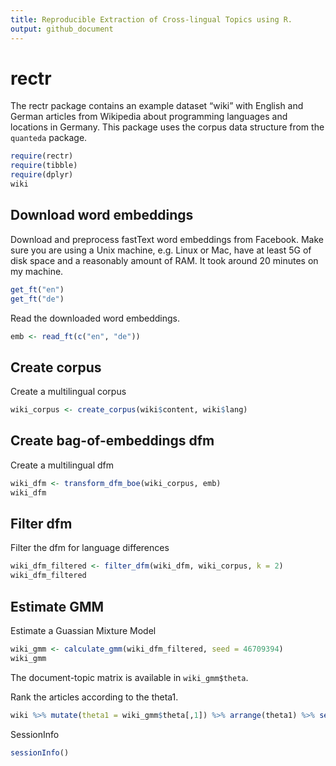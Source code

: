 ```yaml
---
title: Reproducible Extraction of Cross-lingual Topics using R.
output: github_document
---
```


# rectr


The rectr package contains an example dataset "wiki" with English and German articles from Wikipedia about programming languages and locations in Germany. This package uses the corpus data structure from the `quanteda` package.

```r
require(rectr)
require(tibble)
require(dplyr)
wiki
```

## Download word embeddings

Download and preprocess fastText word embeddings from Facebook. Make sure you are using a Unix machine, e.g. Linux or Mac, have at least 5G of disk space and a reasonably amount of RAM. It took around 20 minutes on my machine.

```r
get_ft("en")
get_ft("de")
```

Read the downloaded word embeddings.

```r
emb <- read_ft(c("en", "de"))
```

## Create corpus

Create a multilingual corpus

```r
wiki_corpus <- create_corpus(wiki$content, wiki$lang)
```

## Create bag-of-embeddings dfm

Create a multilingual dfm

```r
wiki_dfm <- transform_dfm_boe(wiki_corpus, emb)
wiki_dfm
```

## Filter dfm

Filter the dfm for language differences

```r
wiki_dfm_filtered <- filter_dfm(wiki_dfm, wiki_corpus, k = 2)
wiki_dfm_filtered
```

## Estimate GMM

Estimate a Guassian Mixture Model

```r
wiki_gmm <- calculate_gmm(wiki_dfm_filtered, seed = 46709394)
wiki_gmm
```

The document-topic matrix is available in `wiki_gmm$theta`.

Rank the articles according to the theta1.

```r
wiki %>% mutate(theta1 = wiki_gmm$theta[,1]) %>% arrange(theta1) %>% select(title, lang, theta1) %>% print(n = 400)
```

SessionInfo

```r
sessionInfo()
```
